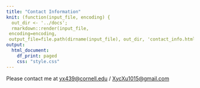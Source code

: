 ```yaml
---
title: "Contact Information"
knit: (function(input_file, encoding) {
  out_dir <- '../docs';
  rmarkdown::render(input_file,
 encoding=encoding,
 output_file=file.path(dirname(input_file), out_dir, 'contact_info.html'))})
output:
  html_document:
    df_print: paged
    css: "style.css"
---
```


Please contact me at [yx439@cornell.edu]() / [XycXu1015@gmail.com]()
